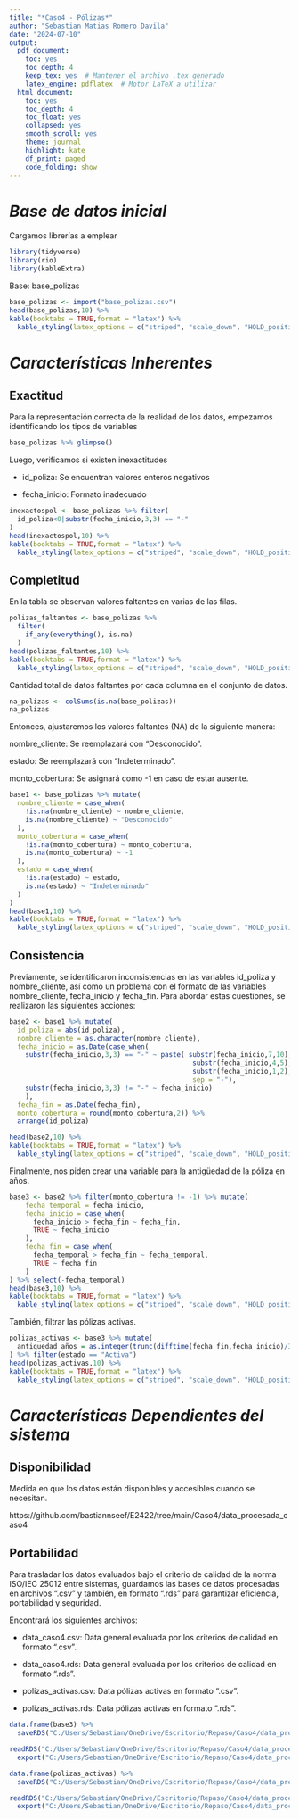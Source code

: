 ```yaml
---
title: "*Caso4 - Pólizas*"
author: "Sebastian Matias Romero Davila"
date: "2024-07-10"
output:
  pdf_document:
    toc: yes
    toc_depth: 4
    keep_tex: yes  # Mantener el archivo .tex generado
    latex_engine: pdflatex  # Motor LaTeX a utilizar
  html_document:
    toc: yes
    toc_depth: 4
    toc_float: yes
    collapsed: yes
    smooth_scroll: yes
    theme: journal
    highlight: kate
    df_print: paged
    code_folding: show
---
```


\newpage

# *Base de datos inicial*
Cargamos librerías a emplear

```r
library(tidyverse)
library(rio) 
library(kableExtra)
```

Base: base_polizas 

```r
base_polizas <- import("base_polizas.csv")
head(base_polizas,10) %>%
kable(booktabs = TRUE,format = "latex") %>%
  kable_styling(latex_options = c("striped", "scale_down", "HOLD_position"))
```


# *Características Inherentes*

## Exactitud

Para la representación correcta de la realidad de los datos, empezamos identificando los tipos de variables

```r
base_polizas %>% glimpse()
```

Luego, verificamos si existen inexactitudes

- id_poliza: Se encuentran valores enteros negativos

- fecha_inicio: Formato inadecuado


```r
inexactospol <- base_polizas %>% filter(
  id_poliza<0|substr(fecha_inicio,3,3) == "-"
)
head(inexactospol,10) %>%
kable(booktabs = TRUE,format = "latex") %>%
  kable_styling(latex_options = c("striped", "scale_down", "HOLD_position"))
```


## Completitud
<!-- Medida en que todos los valores necesarios están presentes -->

En la tabla se observan valores faltantes en varias de las filas.

```r
polizas_faltantes <- base_polizas %>%
  filter(
    if_any(everything(), is.na)
  )
head(polizas_faltantes,10) %>%
kable(booktabs = TRUE,format = "latex") %>%
  kable_styling(latex_options = c("striped", "scale_down", "HOLD_position"))
```

Cantidad total de datos faltantes por cada columna en el conjunto de datos.

```r
na_polizas <- colSums(is.na(base_polizas))
na_polizas
```

Entonces, ajustaremos los valores faltantes (NA) de la siguiente manera:

nombre_cliente: Se reemplazará con "Desconocido".

estado: Se reemplazará con "Indeterminado".

monto_cobertura: Se asignará como -1 en caso de estar ausente.

```r
base1 <- base_polizas %>% mutate(
  nombre_cliente = case_when(
    !is.na(nombre_cliente) ~ nombre_cliente,
    is.na(nombre_cliente) ~ "Desconocido"
  ),
  monto_cobertura = case_when(
    !is.na(monto_cobertura) ~ monto_cobertura,
    is.na(monto_cobertura) ~ -1
  ),
  estado = case_when(
    !is.na(estado) ~ estado,
    is.na(estado) ~ "Indeterminado"
  )
)
head(base1,10) %>%
kable(booktabs = TRUE,format = "latex") %>%
  kable_styling(latex_options = c("striped", "scale_down", "HOLD_position"))
```

## Consistencia
<!-- Coherencia de los datos dentro del contexto. -->

Previamente, se identificaron inconsistencias en las variables id_poliza y nombre_cliente, así como un problema con el formato de las variables nombre_cliente, fecha_inicio y fecha_fin. Para abordar estas cuestiones, se realizaron las siguientes acciones:

```r
base2 <- base1 %>% mutate(
  id_poliza = abs(id_poliza),
  nombre_cliente = as.character(nombre_cliente),
  fecha_inicio = as.Date(case_when(
    substr(fecha_inicio,3,3) == "-" ~ paste( substr(fecha_inicio,7,10),
                                              substr(fecha_inicio,4,5),
                                              substr(fecha_inicio,1,2),
                                              sep = "-"),
    substr(fecha_inicio,3,3) != "-" ~ fecha_inicio)
    ),
  fecha_fin = as.Date(fecha_fin),
  monto_cobertura = round(monto_cobertura,2)) %>%
  arrange(id_poliza)

head(base2,10) %>%
kable(booktabs = TRUE,format = "latex") %>%
  kable_styling(latex_options = c("striped", "scale_down", "HOLD_position"))
```

Finalmente, nos piden crear una variable para la antigüedad de la póliza en años.

```r
base3 <- base2 %>% filter(monto_cobertura != -1) %>% mutate(
    fecha_temporal = fecha_inicio,
    fecha_inicio = case_when(
      fecha_inicio > fecha_fin ~ fecha_fin,
      TRUE ~ fecha_inicio
    ),
    fecha_fin = case_when(
      fecha_temporal > fecha_fin ~ fecha_temporal,
      TRUE ~ fecha_fin
    )
) %>% select(-fecha_temporal)
head(base3,10) %>%
kable(booktabs = TRUE,format = "latex") %>%
  kable_styling(latex_options = c("striped", "scale_down", "HOLD_position"))
```

También, filtrar las pólizas activas.

```r
polizas_activas <- base3 %>% mutate(
  antiguedad_años = as.integer(trunc(difftime(fecha_fin,fecha_inicio)/360))
) %>% filter(estado == "Activa")
head(polizas_activas,10) %>%
kable(booktabs = TRUE,format = "latex") %>%
  kable_styling(latex_options = c("striped", "scale_down", "HOLD_position"))
```


# *Características Dependientes del sistema*

## Disponibilidad
Medida en que los datos están disponibles y accesibles cuando se necesitan.

https://github.com/bastiannseef/E2422/tree/main/Caso4/data_procesada_caso4

## Portabilidad
Para trasladar los datos evaluados bajo el criterio de calidad de la norma ISO/IEC 25012 entre sistemas, guardamos las bases de datos procesadas en archivos “.csv” y también, en formato “.rds” para garantizar eficiencia, portabilidad y seguridad.

Encontrará los siguientes archivos:

- data_caso4.csv: Data general evaluada por los criterios de calidad en formato ".csv".

- data_caso4.rds: Data general evaluada por los criterios de calidad en formato ".rds".

- polizas_activas.csv: Data pólizas activas en formato ".csv".

- polizas_activas.rds: Data pólizas activas en formato ".rds".


```r
data.frame(base3) %>%
  saveRDS("C:/Users/Sebastian/OneDrive/Escritorio/Repaso/Caso4/data_procesada_caso4/datos_caso4.rds")

readRDS("C:/Users/Sebastian/OneDrive/Escritorio/Repaso/Caso4/data_procesada_caso4/datos_caso4.rds") %>%
  export("C:/Users/Sebastian/OneDrive/Escritorio/Repaso/Caso4/data_procesada_caso4/data_caso4.csv")

data.frame(polizas_activas) %>%
  saveRDS("C:/Users/Sebastian/OneDrive/Escritorio/Repaso/Caso4/data_procesada_caso4/polizas_activas.rds")

readRDS("C:/Users/Sebastian/OneDrive/Escritorio/Repaso/Caso4/data_procesada_caso4/polizas_activas.rds") %>%
  export("C:/Users/Sebastian/OneDrive/Escritorio/Repaso/Caso4/data_procesada_caso4/polizas_activas.csv")

```





